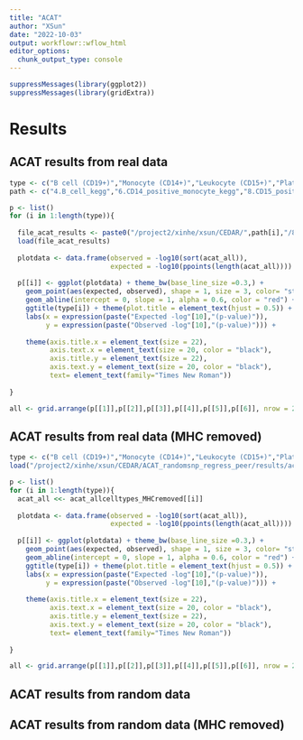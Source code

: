 ```yaml
---
title: "ACAT"
author: "XSun"
date: "2022-10-03"
output: workflowr::wflow_html
editor_options:
  chunk_output_type: console
---
```


```r
suppressMessages(library(ggplot2))
suppressMessages(library(gridExtra))
```


# Results


## ACAT results from real data

```r

type <- c("B cell (CD19+)","Monocyte (CD14+)","Leukocyte (CD15+)","Platelet","T cell (CD4+)","T cell (CD8+)")
path <- c("4.B_cell_kegg","6.CD14_positive_monocyte_kegg","8.CD15_positive_leukocyte_kegg","16.platelet_kegg","10.T_cell_kegg","14.thymocyte_kegg")

p <- list()
for (i in 1:length(type)){
  
  file_acat_results <- paste0("/project2/xinhe/xsun/CEDAR/",path[i],"/8.regress_out_peer/2peer/2.ECT/results/acat_allpairs.rdata")
  load(file_acat_results)
  
  plotdata <- data.frame(observed = -log10(sort(acat_all)),
                         expected = -log10(ppoints(length(acat_all))))
  
  p[[i]] <- ggplot(plotdata) + theme_bw(base_line_size =0.3,) +
    geom_point(aes(expected, observed), shape = 1, size = 3, color= "steelblue") +
    geom_abline(intercept = 0, slope = 1, alpha = 0.6, color = "red") +
    ggtitle(type[i]) + theme(plot.title = element_text(hjust = 0.5)) +
    labs(x = expression(paste("Expected -log"[10],"(p-value)")),
         y = expression(paste("Observed -log"[10],"(p-value)"))) +
    
    theme(axis.title.x = element_text(size = 22),
          axis.text.x = element_text(size = 20, color = "black"),
          axis.title.y = element_text(size = 22),
          axis.text.y = element_text(size = 20, color = "black"),
          text= element_text(family="Times New Roman"))
  
}

all <- grid.arrange(p[[1]],p[[2]],p[[3]],p[[4]],p[[5]],p[[6]], nrow = 2)

```

## ACAT results from real data (MHC removed)

```r

type <- c("B cell (CD19+)","Monocyte (CD14+)","Leukocyte (CD15+)","Platelet","T cell (CD4+)","T cell (CD8+)")
load("/project2/xinhe/xsun/CEDAR/ACAT_randomsnp_regress_peer/results/acat_real_MHCremoved.rdata")

p <- list()
for (i in 1:length(type)){
  acat_all <<- acat_allcelltypes_MHCremoved[[i]]
  
  plotdata <- data.frame(observed = -log10(sort(acat_all)),
                         expected = -log10(ppoints(length(acat_all))))
  
  p[[i]] <- ggplot(plotdata) + theme_bw(base_line_size =0.3,) +
    geom_point(aes(expected, observed), shape = 1, size = 3, color= "steelblue") +
    geom_abline(intercept = 0, slope = 1, alpha = 0.6, color = "red") +
    ggtitle(type[i]) + theme(plot.title = element_text(hjust = 0.5)) +
    labs(x = expression(paste("Expected -log"[10],"(p-value)")),
         y = expression(paste("Observed -log"[10],"(p-value)"))) +
    
    theme(axis.title.x = element_text(size = 22),
          axis.text.x = element_text(size = 20, color = "black"),
          axis.title.y = element_text(size = 22),
          axis.text.y = element_text(size = 20, color = "black"),
          text= element_text(family="Times New Roman"))
  
}

all <- grid.arrange(p[[1]],p[[2]],p[[3]],p[[4]],p[[5]],p[[6]], nrow = 2)

```

## ACAT results from random data 


## ACAT results from random data (MHC removed)




